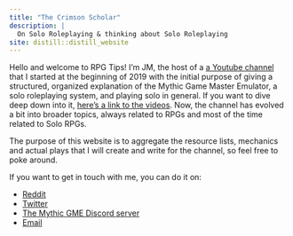 ```yaml
---
title: "The Crimson Scholar"
description: |
  On Solo Roleplaying & thinking about Solo Roleplaying
site: distill::distill_website
---
```


Hello and welcome to RPG Tips! I'm JM, the host of a [a Youtube channel](https://www.youtube.com/channel/UCp_qWaHM9O5dz7gMiXpqKnQ) that I started at the beginning
of 2019 with the initial purpose of giving a structured, organized explanation
of the Mythic Game Master Emulator, a solo roleplaying system, and playing solo in general. If you want
to dive deep down into it, [here's a link to the videos](https://www.youtube.com/playlist?list=PLVm5PecA4ZKsi4LxnxVogkcm18Lkybd1b). Now, the channel has evolved a bit into broader topics, always related to RPGs and most of the time related to Solo RPGs.

The purpose of this website is to aggregate the resource lists, mechanics and
actual plays that I will create and write for the channel, so feel free to poke
around.

If you want to get in touch with me, you can do it on:

- [Reddit](https://www.reddit.com/user/Classictoy)
- [Twitter](https://twitter.com/rpg_tips)
- [The Mythic GME Discord server](https://discord.gg/qMqNmNx)
- [Email](mailto:rpgtipschannel@gmail.com)
